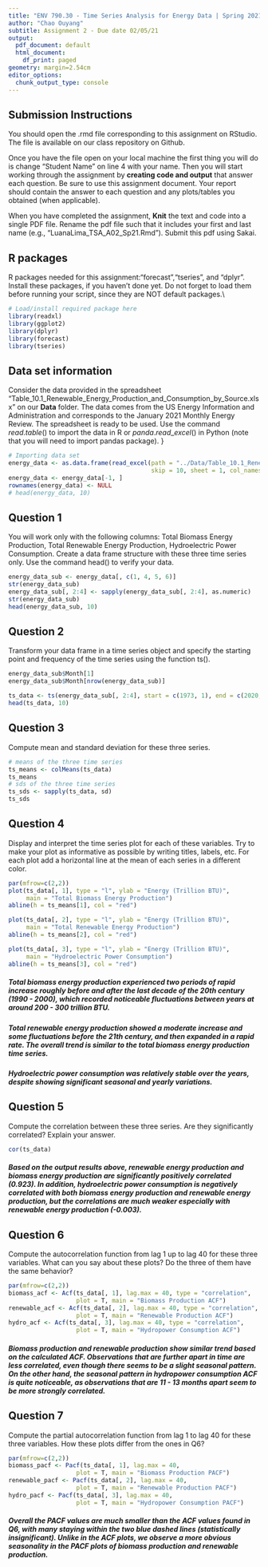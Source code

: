 ```yaml
---
title: "ENV 790.30 - Time Series Analysis for Energy Data | Spring 2021"
author: "Chao Ouyang"
subtitle: Assignment 2 - Due date 02/05/21
output:
  pdf_document: default
  html_document:
    df_print: paged
geometry: margin=2.54cm
editor_options:
  chunk_output_type: console
---
```


## Submission Instructions

You should open the .rmd file corresponding to this assignment on RStudio. The file is available on our class repository on Github.   

Once you have the file open on your local machine the first thing you will do is change "Student Name" on line 4 with your name. 
Then you will start working through the assignment by  **creating code and output** that answer each question. Be sure to use this assignment document. Your report should contain the answer to each question and any plots/tables you obtained (when applicable).

When you have completed the assignment, **Knit** the text and code into a single PDF file. Rename the pdf file such that it includes your first and last name (e.g., "LuanaLima_TSA_A02_Sp21.Rmd"). Submit this pdf using Sakai. 

## R packages

R packages needed for this assignment:"forecast","tseries", and "dplyr". Install these packages, if you haven't done yet. Do not forget to load them before running your script, since they are NOT default packages.\\

```r
# Load/install required package here
library(readxl)
library(ggplot2)
library(dplyr)
library(forecast)
library(tseries)
```


## Data set information  

Consider the data provided in the spreadsheet "Table_10.1_Renewable_Energy_Production_and_Consumption_by_Source.xlsx" on our **Data** folder. The data comes from the US Energy Information and Administration and corresponds to the January 2021 Monthly Energy Review. The spreadsheet is ready to be used. Use the command $read.table()$ to import the data in R or $panda.read\_excel()$ in Python (note that you will need to import pandas package). }

```r
# Importing data set
energy_data <- as.data.frame(read_excel(path = "../Data/Table_10.1_Renewable_Energy_Production_and_Consumption_by_Source.xlsx",
                                        skip = 10, sheet = 1, col_names = TRUE))
energy_data <- energy_data[-1, ]
rownames(energy_data) <- NULL
# head(energy_data, 10)
```

## Question 1
You will work only with the following columns: Total Biomass Energy Production, Total Renewable Energy Production, Hydroelectric Power Consumption. Create a data frame structure with these three time series only. Use the command head() to verify your data.
```r
energy_data_sub <- energy_data[, c(1, 4, 5, 6)]
str(energy_data_sub)
energy_data_sub[, 2:4] <- sapply(energy_data_sub[, 2:4], as.numeric)
str(energy_data_sub)
head(energy_data_sub, 10)
```


## Question 2
Transform your data frame in a time series object and specify the starting point and frequency of the time series using the function ts().
```r
energy_data_sub$Month[1]
energy_data_sub$Month[nrow(energy_data_sub)]

ts_data <- ts(energy_data_sub[, 2:4], start = c(1973, 1), end = c(2020, 10), frequency = 12)
head(ts_data, 10)
```


## Question 3
Compute mean and standard deviation for these three series.
```r
# means of the three time series
ts_means <- colMeans(ts_data)
ts_means
# sds of the three time series
ts_sds <- sapply(ts_data, sd)
ts_sds
```


## Question 4
Display and interpret the time series plot for each of these variables. Try to make your plot as informative as possible by writing titles, labels, etc. For each plot add a horizontal line at the mean of each series in a different color.
```r
par(mfrow=c(2,2))
plot(ts_data[, 1], type = "l", ylab = "Energy (Trillion BTU)",
     main = "Total Biomass Energy Production")
abline(h = ts_means[1], col = "red")

plot(ts_data[, 2], type = "l", ylab = "Energy (Trillion BTU)",
     main = "Total Renewable Energy Production")
abline(h = ts_means[2], col = "red")

plot(ts_data[, 3], type = "l", ylab = "Energy (Trillion BTU)",
     main = "Hydroelectric Power Consumption")
abline(h = ts_means[3], col = "red")
```

##### Total biomass energy production experienced two periods of rapid increase roughly before and after the last decade of the 20th century (1990 - 2000), which recorded noticeable fluctuations between years at around 200 - 300 trillion BTU.

##### Total renewable energy production showed a moderate increase and some fluctuations before the 21th century, and then expanded in a rapid rate. The overall trend is similar to the total biomass energy production time series.

##### Hydroelectric power consumption was relatively stable over the years, despite showing significant seasonal and yearly variations.


## Question 5
Compute the correlation between these three series. Are they significantly correlated? Explain your answer.
```r
cor(ts_data)
```
##### Based on the output results above, renewable energy production and biomass energy production are significantly positively correlated (0.923). In addition, hydroelectric power consumption is negatively correlated with both biomass energy production and renewable energy production, but the correlations are much weaker especially with renewable energy production (-0.003).


## Question 6
Compute the autocorrelation function from lag 1 up to lag 40 for these three variables. What can you say about these plots? Do the three of them have the same behavior?
```r
par(mfrow=c(2,2))
biomass_acf <- Acf(ts_data[, 1], lag.max = 40, type = "correlation",
                   plot = T, main = "Biomass Production ACF")
renewable_acf <- Acf(ts_data[, 2], lag.max = 40, type = "correlation",
                   plot = T, main = "Renewable Production ACF")
hydro_acf <- Acf(ts_data[, 3], lag.max = 40, type = "correlation",
                   plot = T, main = "Hydropower Consumption ACF")
```

##### Biomass production and renewable production show similar trend based on the calculated ACF. Observations that are further apart in time are less correlated, even though there seems to be a slight seasonal pattern. On the other hand, the seasonal pattern in hydropower consumption ACF is quite noticeable, as observations that are 11 - 13 months apart seem to be more strongly correlated.

## Question 7
Compute the partial autocorrelation function from lag 1 to lag 40 for these three variables. How these plots differ from the ones in Q6?
```r
par(mfrow=c(2,2))
biomass_pacf <- Pacf(ts_data[, 1], lag.max = 40,
                   plot = T, main = "Biomass Production PACF")
renewable_pacf <- Pacf(ts_data[, 2], lag.max = 40,
                   plot = T, main = "Renewable Production PACF")
hydro_pacf <- Pacf(ts_data[, 3], lag.max = 40,
                   plot = T, main = "Hydropower Consumption PACF")
```

##### Overall the PACF values are much smaller than the ACF values found in Q6, with many staying within the two blue dashed lines (statistically insignificant). Unlike in the ACF plots, we observe a more obvious seasonality in the PACF plots of biomass production and renewable production.
